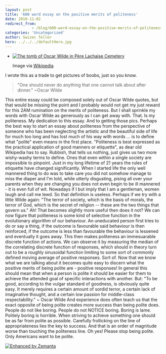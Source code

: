 ```yaml
---
layout: post
title: '600 word essay on the positive merits of politeness'
date: 2010-11-02
redirect_from: 
            - /blog/600-word-essay-on-the-positive-merits-of-politeness/swizec/1485
categories: 'Uncategorized'
author: Swizec Teller
hero: ../../../defaultHero.jpg
---
```

- [![The tomb of Oscar Wilde in Père Lachaise Cemetery](http://swizec.com/blog/wp-content/uploads/2010/11/300px-Pary%C5%BC_p%C3%A8re-lachaise_wilde.jpg "The tomb of Oscar Wilde in Père Lachaise Cemetery")](http://commons.wikipedia.org/wiki/File:Pary%C5%BC_p%C3%A8re-lachaise_wilde.JPG)

  Image via [Wikipedia](http://commons.wikipedia.org/wiki/File:Pary%C5%BC_p%C3%A8re-lachaise_wilde.JPG)

I wrote this as a trade to get pictures of boobs, just so you know.

> "One should never do anything that one cannot talk about after dinner." ~Oscar Wilde

This entire essay could be composed solely out of Oscar Wilde quotes, but that would be missing the point and I probably would not get my just reward for this 2AM rumination on the merits of politeness. But I shall sprinkle my words with Oscar Wilde as generously as I can get away with. That. Is my politeness. My dedication to this essay. And to getting those pics. Perhaps the best way to start an essay about politeness from the perspective of someone who has been neglecting the artistic and the beautiful side of life for much too long and has lost much of his way with words ... is to define what "polite" even means in the first place. "Politeness is best expressed as the practical application of good manners or etiquette", as dear old Wikipedia has to say. Rubbish, that tells us nothing, just gives us two more wishy-washy terms to define. Ones that even within a single society are impossible to pinpoint. Just in my long lifetime of 21 years the rules of etiquette have changed significantly. When I started life the only well mannered thing to do was to take care you did not somehow manage to miss the diaper and I'm told, while utterly disgusting, pising all over your parents when they are changing you does not even begin to be ill mannered - it is even full of wit. Nowadays if I but imply that I am a gentleman, women laugh and call me lewd. So that definition is useless. Perhaps if we try with a little Wilde again: "The terror of society, which is the basis of morals, the terror of God, which is the secret of religion -- these are the two things that govern us." Ah! That becomes slightly more useful then does it not? We can now figure that politeness is some kind of selective function in the evolutionary algorithm of our behaviour. An uneducated person first tries to do or say a thing, if the outcome is favourable said behaviour is then reinforced, if the outcome is less than favourable the behaviour is lessened and eventually it goes away. This then makes politeness an immesuarable discrete function of actions. We can observe it by measuring the median of the correlating discrete function of responses, which should in theory turn out to be a roughly sinusoidal function limiting to some sort of commonly defined moving average of positive responses. Sort of. Now that we know what we are talking about it becomes quite easy to discern what the positive merits of being polite are - positive responses! In general this should mean that when a person is polite it should be easier for them to achieve the attended goal of specific interactions with another. But: "To be good, according to the vulgar standard of goodness, is obviously quite easy. It merely requires a certain amount of sordid terror, a certain lack of imaginative thought, and a certain low passion for middle-class respectability." ~ Oscar Wilde And experience does often teach us that the exact opposite of being polite creates more success than being polite does. People do not like boring. People do not NOTICE boring. Boring is lame. Politely boring is horrible. When striving to achieve something one should be as far from polite as possible. Carefully frollicking on the line of appropriateness lies the key to success. And that is an order of magnitude worse than touching the politeness line. Oh yes! Please stop being polite. Only Americans want to be polite.

[![Enhanced by Zemanta](http://img.zemanta.com/zemified_e.png?x-id=67604c46-7e93-417b-89d6-0d0cc9db4cea)](http://www.zemanta.com/ "Enhanced by Zemanta")